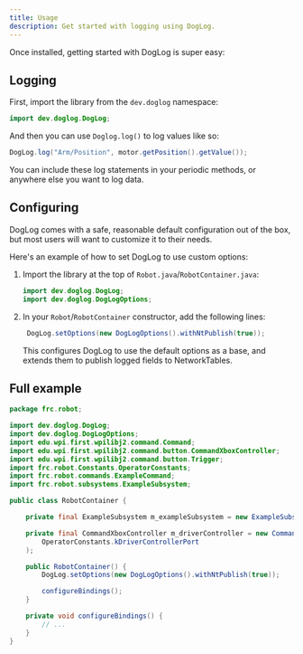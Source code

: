 ```yaml
---
title: Usage
description: Get started with logging using DogLog.
---
```



Once installed, getting started with DogLog is super easy:

## Logging

First, import the library from the `dev.doglog` namespace:

```java
import dev.doglog.DogLog;

```

And then you can use `Doglog.log()` to log values like so:

```java
DogLog.log("Arm/Position", motor.getPosition().getValue());
```

You can include these log statements in your periodic methods, or anywhere else you want to log data.

## Configuring

DogLog comes with a safe, reasonable default configuration out of the box, but most users will want to customize it to their needs.

Here's an example of how to set DogLog to use custom options:

<Steps>

1. Import the library at the top of `Robot.java`/`RobotContainer.java`:

   ```java
   import dev.doglog.DogLog;
   import dev.doglog.DogLogOptions;

   ```

2. In your `Robot`/`RobotContainer` constructor, add the following lines:

   ```java
    DogLog.setOptions(new DogLogOptions().withNtPublish(true));
   ```

   This configures DogLog to use the default options as a base, and extends them to publish logged fields to NetworkTables.

</Steps>

## Full example

```java {3-4,21} title="RobotContainer.java"
package frc.robot;

import dev.doglog.DogLog;
import dev.doglog.DogLogOptions;
import edu.wpi.first.wpilibj2.command.Command;
import edu.wpi.first.wpilibj2.command.button.CommandXboxController;
import edu.wpi.first.wpilibj2.command.button.Trigger;
import frc.robot.Constants.OperatorConstants;
import frc.robot.commands.ExampleCommand;
import frc.robot.subsystems.ExampleSubsystem;

public class RobotContainer {

	private final ExampleSubsystem m_exampleSubsystem = new ExampleSubsystem();

	private final CommandXboxController m_driverController = new CommandXboxController(
		OperatorConstants.kDriverControllerPort
	);

	public RobotContainer() {
		DogLog.setOptions(new DogLogOptions().withNtPublish(true));

		configureBindings();
	}

	private void configureBindings() {
		// ...
	}
}

```

